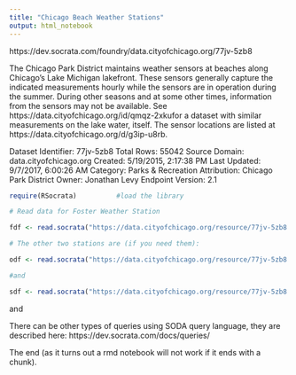 ---
title: "Chicago Beach Weather Stations"
output: html_notebook
---
https://dev.socrata.com/foundry/data.cityofchicago.org/77jv-5zb8

The Chicago Park District maintains weather sensors at beaches along Chicago's Lake Michigan lakefront. These sensors generally capture the indicated measurements hourly while the sensors are in operation during the summer. During other seasons and at some other times, information from the sensors may not be available. See https://data.cityofchicago.org/id/qmqz-2xkufor 
a dataset with similar measurements on the lake water, itself. The sensor locations are listed at
https://data.cityofchicago.org/d/g3ip-u8rb.

Dataset Identifier: 77jv-5zb8
Total Rows: 55042
Source Domain: data.cityofchicago.org
Created: 5/19/2015, 2:17:38 PM
Last Updated: 9/7/2017, 6:00:26 AM
Category: Parks & Recreation
Attribution: Chicago Park District
Owner: Jonathan Levy
Endpoint Version: 2.1

```{r}

require(RSocrata)          #load the library

# Read data for Foster Weather Station

fdf <- read.socrata("https://data.cityofchicago.org/resource/77jv-5zb8.csv?$where=station_name=\"Foster Weather Station\"")

# The other two stations are (if you need them):

odf <- read.socrata("https://data.cityofchicago.org/resource/77jv-5zb8.csv?$where=station_name=\"Oak Street Weather Station\"")

#and 

sdf <- read.socrata("https://data.cityofchicago.org/resource/77jv-5zb8.csv?$where=station_name=\"63rd Street Weather Station\"")
```

and 

There can be other types of queries using SODA query language, they are described here:
https://dev.socrata.com/docs/queries/

The end (as it turns out a rmd notebook will not work if it ends with a chunk).